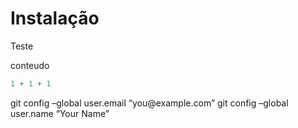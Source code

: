 # Instalação {#instalacao}

Teste 

conteudo

```r
1 + 1 + 1
```

git config --global user.email "you@example.com"
  git config --global user.name "Your Name"

